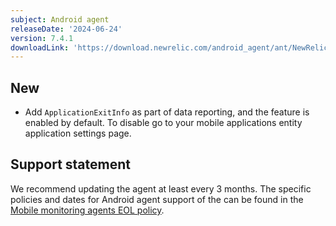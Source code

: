 ```yaml
---
subject: Android agent
releaseDate: '2024-06-24'
version: 7.4.1
downloadLink: 'https://download.newrelic.com/android_agent/ant/NewRelic_Android_Agent_7.4.1.zip'
---
```


## New

* Add `ApplicationExitInfo` as part of data reporting, and the feature is enabled by default. To disable go to your mobile applications entity application settings page.


## Support statement

We recommend updating the agent at least every 3 months. The specific policies and dates for Android agent support of the can be found in the [Mobile monitoring agents EOL policy](/docs/mobile-monitoring/new-relic-mobile/get-started/mobile-agents-eol-policy/#android-eol).
